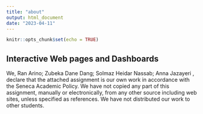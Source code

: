 ```yaml
---
title: "about"
output: html_document
date: "2023-04-11"
---
```


```r
knitr::opts_chunk$set(echo = TRUE)
```

## Interactive Web pages and Dashboards

We, Ran Arino; Zubeka Dane Dang; Solmaz Heidar Nassab; Anna Jazayeri , declare that the attached assignment is our own work in accordance with the Seneca Academic Policy. We have not copied any part of this assignment, manually or electronically, from any other source including web sites, unless specified as references. We have not distributed our work to other students.

